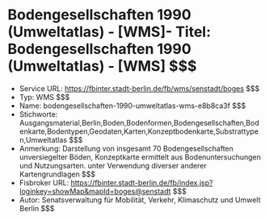 # Bodengesellschaften 1990 (Umweltatlas) - [WMS]- Titel: Bodengesellschaften 1990 (Umweltatlas) - [WMS] $$$
- Service URL: https://fbinter.stadt-berlin.de/fb/wms/senstadt/boges $$$
- Typ: WMS $$$
- Name: bodengesellschaften-1990-umweltatlas-wms-e8b8ca3f $$$
- Stichworte: Ausgangsmaterial,Berlin,Boden,Bodenformen,Bodengesellschaften,Bodenkarte,Bodentypen,Geodaten,Karten,Konzeptbodenkarte,Substrattypen,Umweltatlas $$$
- Anmerkung: Darstellung von insgesamt 70 Bodengesellschaften unversiegelter Böden, Konzeptkarte ermittelt aus Bodenuntersuchungen und Nutzungsarten.
unter Verwendung diverser anderer Kartengrundlagen $$$
- Fisbroker URL: https://fbinter.stadt-berlin.de/fb/index.jsp?loginkey=showMap&mapId=boges@senstadt $$$
- Autor: Senatsverwaltung für Mobilität, Verkehr, Klimaschutz und Umwelt Berlin $$$

